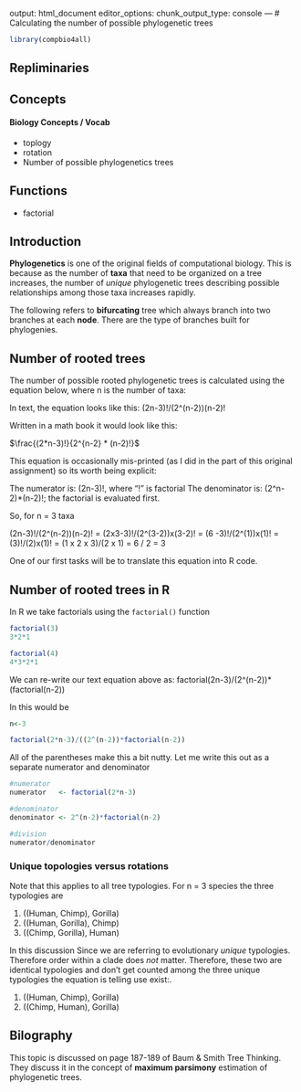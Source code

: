 output: html_document
editor_options: 
  chunk_output_type: console
---
# Calculating the number of possible phylogenetic trees

```r
library(compbio4all)
```

<!-- remove all R code? move to other section -->

## Repliminaries

## Concepts

#### Biology Concepts / Vocab

* toplogy
* rotation
* Number of possible phylogenetics trees 

## Functions

* factorial



## Introduction

**Phylogenetics** is one of the original fields of computational biology.  This is because as the number of **taxa** that need to be organized on a tree increases, the number of *unique* phylogenetic trees describing possible relationships among those taxa increases rapidly.

<!-- Add example -->

The following refers to **bifurcating** tree which always branch into two branches at each **node**.  There are the type of branches built for phylogenies. 


## Number of rooted trees

The number of possible rooted phylogenetic trees is calculated using the equation below, where n is the number of taxa:

In text, the equation looks like this:
(2n-3)!/(2^(n-2))(n-2)!


Written in a math book it would look like this:

$\frac{(2*n-3)!}{2^{n-2} * (n-2)!}$

This equation is occasionally mis-printed (as I did in the part of this original assignment) so its worth being explicit:

The numerator is: (2n-3)!, where "!" is factorial
The denominator is: (2^n-2)*(n-2)!; the factorial is evaluated first.

So, for n = 3 taxa

  (2n-3)!/(2^(n-2))(n-2)!
= (2x3-3)!/(2^(3-2))x(3-2)!
= (6  -3)!/(2^(1))x(1)!
= (3)!/(2)x(1)!
= (1 x 2 x 3)/(2 x 1)
= 6 / 2
= 3

One of our first tasks will be to translate this equation into R code.

## Number of rooted trees in R

In R we take factorials using the `factorial()` function

```r
factorial(3)
3*2*1

factorial(4)
4*3*2*1
```

We can re-write our text equation above as:
factorial(2n-3)/(2^(n-2))*(factorial(n-2))

In this would be

```r
n<-3

factorial(2*n-3)/((2^(n-2))*factorial(n-2))
```

All of the parentheses make this a bit nutty.  Let me write this out as a separate numerator and denominator

```r
#numerator
numerator   <- factorial(2*n-3)

#denominator
denominator <- 2^(n-2)*factorial(n-2)

#division
numerator/denominator
```



### Unique topologies versus rotations

Note that this applies to all tree typologies.  For n = 3 species  the three typologies are

1. ((Human, Chimp), Gorilla)
1. ((Human, Gorilla), Chimp)
1. ((Chimp, Gorilla), Human)

In this discussion Since we are referring to evolutionary  *unique* typologies.  Therefore order within a clade does *not* matter. Therefore, these two are identical typologies and don't get counted among the three unique typologies the equation is telling use exist:.

1. ((Human, Chimp), Gorilla)
1. ((Chimp, Human), Gorilla)

<!-- plot examples -->


<!-- number of unrooted trees -->


## Bilography

This topic is discussed on page 187-189 of Baum & Smith Tree Thinking.  They discuss it in the concept of **maximum parsimony** estimation of phylogenetic trees.
